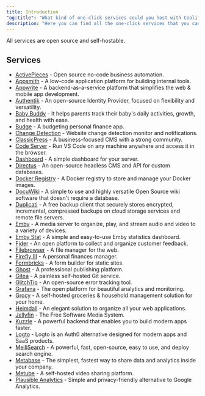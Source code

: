 ```yaml
---
title: Introduction
"og:title": "What kind of one-click services could you host with Coolify"
description: "Here you can find all the one-click services that you can host with Coolify."
---
```


All services are open source and self-hostable.

## Services

- [ActivePieces](./activepieces) - Open source no-code business automation.
- [Appsmith](./appsmith) - A low-code application platform for building internal tools.
- [Appwrite](./appwrite) - A backend-as-a-service platform that simplifies the web & mobile app development.
- [Authentik](./authentik) - An open-source Identity Provider, focused on flexibility and versatility.
- [Baby Buddy](./babybuddy) - It helps parents track their baby's daily activities, growth, and health with ease.
- [Budge](./budge) - A budgeting personal finance app.
- [Change Detection](./changedetection) - Website change detection monitor and notifications.
- [ClassicPress](./classicpress) - A business-focused CMS with a strong community.
- [Code Server](./code-server) - Run VS Code on any machine anywhere and access it in the browser.
- [Dashboard](./dashboard) - A simple dashboard for your server.
- [Directus](./directus) - An open-source headless CMS and API for custom databases.
- [Docker Registry](./docker-registry) - A Docker registry to store and manage your Docker images.
- [DocuWiki](./dokuwiki) - A simple to use and highly versatile Open Source wiki software that doesn't require a database.
- [Duplicati](./duplicati) - A free backup client that securely stores encrypted, incremental, compressed backups on cloud storage services and remote file servers.
- [Emby](./emby) - A media server to organize, play, and stream audio and video to a variety of devices.
- [Emby Stat](./emby-stat) - A simple and easy-to-use Emby statistics dashboard.
- [Fider](./fider) - An open platform to collect and organize customer feedback.
- [Filebrowser](./filebrowser) - A file manager for the web.
- [Firefly III](./firefly-iii) - A personal finances manager.
- [Formbricks](./formbricks) - A form builder for static sites.
- [Ghost](./ghost) - A professional publishing platform.
- [Gitea](./gitea) - A painless self-hosted Git service.
- [GlitchTip](./glitchtip) - An open-source error tracking tool.
- [Grafana](./grafana) - The open platform for beautiful analytics and monitoring.
- [Grocy](./grocy) - A self-hosted groceries & household management solution for your home.
- [Heimdall](./heimdall) - An elegant solution to organize all your web applications.
- [Jellyfin](./jellyfin) - The Free Software Media System.
- [Kuzzle](./kuzzle) - A powerful backend that enables you to build modern apps faster.
- [Logto](./logto) - Logto is an Auth0 alternative designed for modern apps and SaaS products.
- [MeiliSearch](./meilisearch) - A powerful, fast, open-source, easy to use, and deploy search engine.
- [Metabase](./metabase) - The simplest, fastest way to share data and analytics inside your company.
- [Metube](./metube) - A self-hosted video sharing platform.
- [Plausible Analytics](./plausible) - Simple and privacy-friendly alternative to Google Analytics.
